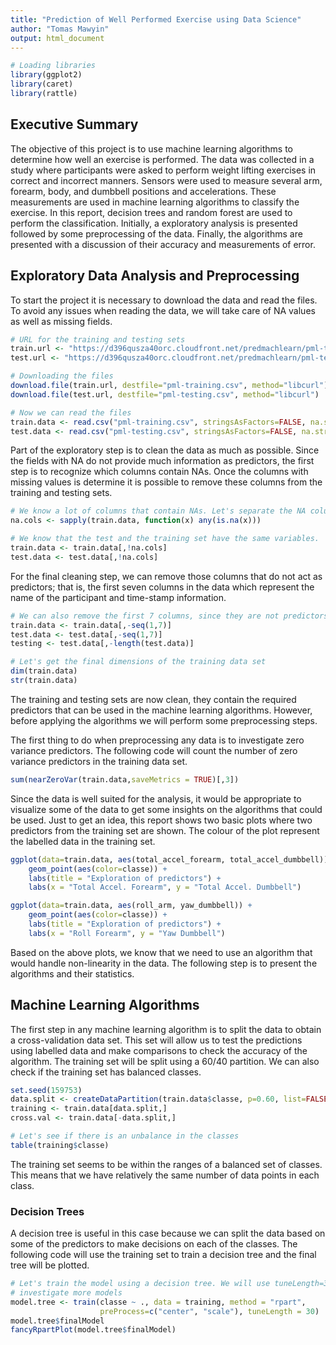 ```yaml
---
title: "Prediction of Well Performed Exercise using Data Science"
author: "Tomas Mawyin"
output: html_document
---
```


```r
# Loading libraries
library(ggplot2)
library(caret)
library(rattle)
```

## Executive Summary
The objective of this project is to use machine learning algorithms to determine 
how well an exercise is performed. The data was collected in a study where 
participants were asked to perform weight lifting exercises in correct and 
incorrect manners. Sensors were used to measure several arm, forearm, body, and 
dumbbell positions and accelerations. These measurements are used in machine 
learning algorithms to classify the exercise. In this report, decision trees and 
random forest are used to perform the classification. Initially, a exploratory 
analysis is presented followed by some preprocessing of the data. Finally, the 
algorithms are presented with a discussion of their accuracy and measurements of 
error.

## Exploratory Data Analysis and Preprocessing
To start the project it is necessary to download the data and read the files. 
To avoid any issues when reading the data, we will take care of NA values as well 
as missing fields.

```r
# URL for the training and testing sets
train.url <- "https://d396qusza40orc.cloudfront.net/predmachlearn/pml-training.csv"
test.url <- "https://d396qusza40orc.cloudfront.net/predmachlearn/pml-testing.csv"

# Downloading the files
download.file(train.url, destfile="pml-training.csv", method="libcurl")
download.file(test.url, destfile="pml-testing.csv", method="libcurl")

# Now we can read the files
train.data <- read.csv("pml-training.csv", stringsAsFactors=FALSE, na.strings=c("","NA","#DIV/0"))
test.data <- read.csv("pml-testing.csv", stringsAsFactors=FALSE, na.strings=c("","NA","#DIV/0"))
```

Part of the exploratory step is to clean the data as much as possible. Since the 
fields with NA do not provide much information as predictors, the first step is 
to recognize which columns contain NAs. Once the columns with missing values is 
determine it is possible to remove these columns from the training and testing sets. 

```r
# We know a lot of columns that contain NAs. Let's separate the NA columns
na.cols <- sapply(train.data, function(x) any(is.na(x)))

# We know that the test and the training set have the same variables.
train.data <- train.data[,!na.cols]
test.data <- test.data[,!na.cols]
```

For the final cleaning step, we can remove those columns that do not act as 
predictors; that is, the first seven columns in the data which represent the 
name of the participant and time-stamp information.

```r
# We can also remove the first 7 columns, since they are not predictors
train.data <- train.data[,-seq(1,7)]
test.data <- test.data[,-seq(1,7)]
testing <- test.data[,-length(test.data)]

# Let's get the final dimensions of the training data set
dim(train.data)
str(train.data)
```

The training and testing sets are now clean, they contain the required predictors 
that can be used in the machine learning algorithms. However, before applying the 
algorithms we will perform some preprocessing steps.  

The first thing to do when preprocessing any data is to investigate zero 
variance predictors. The following code will count the number of zero variance 
predictors in the training data set. 

```r
sum(nearZeroVar(train.data,saveMetrics = TRUE)[,3])
```

Since the data is well suited for the analysis, it would be appropriate to 
visualize some of the data to get some insights on the algorithms that could 
be used. Just to get an idea, this report shows two basic plots where two 
predictors from the training set are shown. The colour of the plot represent the 
labelled data in the training set.

```r
ggplot(data=train.data, aes(total_accel_forearm, total_accel_dumbbell)) +
    geom_point(aes(color=classe)) +
    labs(title = "Exploration of predictors") +
    labs(x = "Total Accel. Forearm", y = "Total Accel. Dumbbell")

ggplot(data=train.data, aes(roll_arm, yaw_dumbbell)) +
    geom_point(aes(color=classe)) +
    labs(title = "Exploration of predictors") +
    labs(x = "Roll Forearm", y = "Yaw Dumbbell")
```

Based on the above plots, we know that we need to use an algorithm that would 
handle non-linearity in the data. The following step is to present the 
algorithms and their statistics.

## Machine Learning Algorithms
The first step in any machine learning algorithm is to split the data to obtain 
a cross-validation data set. This set will allow us to test the predictions using 
labelled data and make comparisons to check the accuracy of the algorithm. The 
training set will be split using a 60/40 partition. We can also check if the 
training set has balanced classes.

```r
set.seed(159753)
data.split <- createDataPartition(train.data$classe, p=0.60, list=FALSE)
training <- train.data[data.split,]
cross.val <- train.data[-data.split,]

# Let's see if there is an unbalance in the classes
table(training$classe)
```

The training set seems to be within the ranges of a balanced set of classes. This 
means that we have relatively the same number of data points in each class. 

### Decision Trees
A decision tree is useful in this case because we can split the data based on 
some of the predictors to make decisions on each of the classes. The following 
code will use the training set to train a decision tree and the final tree will 
be plotted.

```r
# Let's train the model using a decision tree. We will use tuneLength=30 to
# investigate more models
model.tree <- train(classe ~ ., data = training, method = "rpart", 
                    preProcess=c("center", "scale"), tuneLength = 30)
model.tree$finalModel
fancyRpartPlot(model.tree$finalModel)
```


